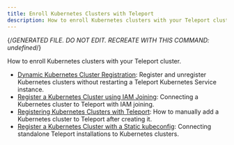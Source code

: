 ```yaml
---
title: Enroll Kubernetes Clusters with Teleport
description: How to enroll Kubernetes clusters with your Teleport cluster.
---
```


{/*GENERATED FILE. DO NOT EDIT. RECREATE WITH THIS COMMAND:
undefined*/}

How to enroll Kubernetes clusters with your Teleport cluster.

- [Dynamic Kubernetes Cluster Registration](register-clusters/dynamic-registration.mdx): Register and unregister Kubernetes clusters without restarting a Teleport Kubernetes Service instance.
- [Register a Kubernetes Cluster using IAM Joining](register-clusters/iam-joining.mdx): Connecting a Kubernetes cluster to Teleport with IAM joining.
- [Registering Kubernetes Clusters with Teleport](register-clusters/overview.mdx): How to manually add a Kubernetes cluster to Teleport after creating it.
- [Register a Kubernetes Cluster with a Static kubeconfig](register-clusters/static-kubeconfig.mdx): Connecting standalone Teleport installations to Kubernetes clusters.
